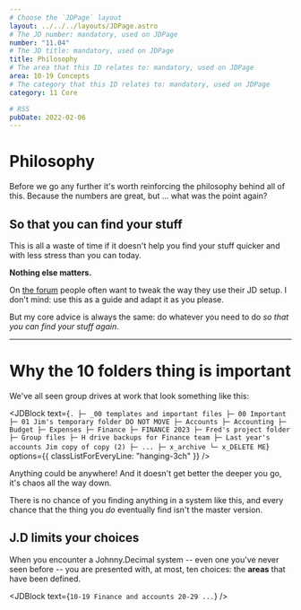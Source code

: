 ```yaml
---
# Choose the `JDPage` layout
layout: ../../../layouts/JDPage.astro
# The JD number: mandatory, used on JDPage
number: "11.04"
# The JD title: mandatory, used on JDPage
title: Philosophy
# The area that this ID relates to: mandatory, used on JDPage
area: 10-19 Concepts
# The category that this ID relates to: mandatory, used on JDPage
category: 11 Core

# RSS
pubDate: 2022-02-06
---
```



# Philosophy

Before we go any further it's worth reinforcing the philosophy behind all of this. Because the numbers are great, but ... what was the point again?

## So that you can find your stuff

This is all a waste of time if it doesn't help you find your stuff quicker and with less stress than you can today.

**Nothing else matters.**

On [the forum](/20-29_community/21_forums_and_chat/21.01_the_forum) people often want to tweak the way they use their JD setup. I don't mind: use this as a guide and adapt it as you please.

But my core advice is always the same: do whatever you need to do _so that you can find your stuff again_.

---

# Why the 10 folders thing is important

We've all seen group drives at work that look something like this:

<JDBlock
  text={`
.
├─ _00 templates and important files
├─ 00 Important
├─ 01 Jim's temporary folder DO NOT MOVE
├─ Accounts
├─ Accounting
├─ Budget
├─ Expenses
├─ Finance
├─ FINANCE 2023
├─ Fred's project folder
├─ Group files
├─ H drive backups for Finance team
├─ Last year's accounts Jim copy of copy (2)
├─ ...
├─ x_archive
└─ x_DELETE ME
`}
  options={{ classListForEveryLine: "hanging-3ch" }}
/>

Anything could be anywhere! And it doesn't get better the deeper you go, it's chaos all the way down.

There is no chance of you finding anything in a system like this, and every chance that the thing you _do_ eventually find isn't the master version.

## J.D limits your choices

When you encounter a Johnny.Decimal system -- even one you've never seen before -- you are presented with, at most, ten choices: the **areas** that have been defined.

<JDBlock
  text={`
10-19 Finance and accounts
20-29 ...
`}
/>
